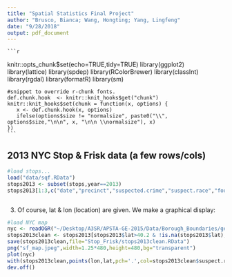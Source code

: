 ```yaml
---
title: "Spatial Statistics Final Project"
author: "Brusco, Bianca; Wang, Hongting; Yang, Lingfeng"
date: "9/28/2018"
output: pdf_document
---
```


    ```r
knitr::opts_chunk$set(echo=TRUE,tidy=TRUE)
    library(ggplot2)
    library(lattice)
    library(spdep)
    library(RColorBrewer)
    library(classInt)
    library(rgdal)
    library(formatR)
    library(sm)
    
    #snippet to override r-chunk fonts.
    def.chunk.hook  <- knitr::knit_hooks$get("chunk")
    knitr::knit_hooks$set(chunk = function(x, options) {
       x <- def.chunk.hook(x, options)
       ifelse(options$size != "normalsize", paste0("\\", options$size,"\n\n", x, "\n\n \\normalsize"), x)
    })
    ```


## 2013 NYC Stop & Frisk data (a few rows/cols)
```r
#load stops...
load("data/sqf.RData")
stops2013 <- subset(stops,year==2013)
stops2013[1:3,c("date","precinct","suspected.crime","suspect.race","found.weapon")]
```

```r


```


3. Of course, lat & lon (location) are given.  We make a graphical display:

```r
#load NYC map
nyc <- readOGR("~/Desktop/A3SR/APSTA-GE-2015/Data/Borough_Boundaries/geo_export_5e515234-1937-40b5-b942-1ef10ea3ea45.shp" )
stops2013clean <- stops2013[stops2013$lat>40.2 & !is.na(stops2013$lat),]
save(stops2013clean,file="Stop_Frisk/stops2013clean.RData")
png("sf_map.jpeg",width=1.25*480,height=480,bg="transparent")
plot(nyc)
with(stops2013clean,points(lon,lat,pch='.',col=stops2013clean$suspect.race))
dev.off()
```




